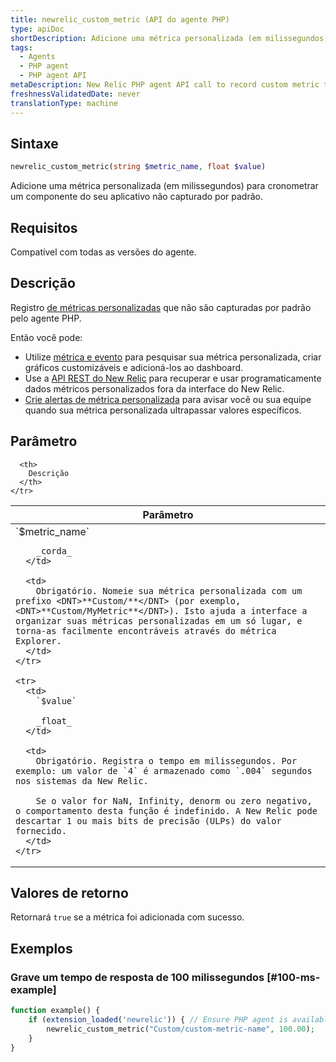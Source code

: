 ```yaml
---
title: newrelic_custom_metric (API do agente PHP)
type: apiDoc
shortDescription: Adicione uma métrica personalizada (em milissegundos) para cronometrar um componente do seu aplicativo não capturado por padrão.
tags:
  - Agents
  - PHP agent
  - PHP agent API
metaDescription: New Relic PHP agent API call to record custom metric timeslice data.
freshnessValidatedDate: never
translationType: machine
---
```


## Sintaxe

```php
newrelic_custom_metric(string $metric_name, float $value)
```

Adicione uma métrica personalizada (em milissegundos) para cronometrar um componente do seu aplicativo não capturado por padrão.

## Requisitos

Compatível com todas as versões do agente.

## Descrição

Registro [de métricas personalizadas](/docs/agents/manage-apm-agents/agent-data/custom-metrics) que não são capturadas por padrão pelo agente PHP.

Então você pode:

* Utilize [métrica e evento](/docs/query-your-data/explore-query-data/data-explorer/introduction-data-explorer) para pesquisar sua métrica personalizada, criar gráficos customizáveis e adicioná-los ao dashboard.
* Use a [API REST do New Relic](/docs/apis/rest-api-v2/requirements/new-relic-rest-api-v2-getting-started) para recuperar e usar programaticamente dados métricos personalizados fora da interface do New Relic.
* [Crie alertas de métrica personalizada](/docs/alerts/new-relic-alerts/configuring-alert-policies/define-custom-metrics-alert-condition) para avisar você ou sua equipe quando sua métrica personalizada ultrapassar valores específicos.

## Parâmetro

<table>
  <thead>
    <tr>
      <th width="25%">
        Parâmetro
      </th>

      <th>
        Descrição
      </th>
    </tr>
  </thead>

  <tbody>
    <tr>
      <td>
        `$metric_name`

        _corda_
      </td>

      <td>
        Obrigatório. Nomeie sua métrica personalizada com um prefixo <DNT>**Custom/**</DNT> (por exemplo, <DNT>**Custom/MyMetric**</DNT>). Isto ajuda a interface a organizar suas métricas personalizadas em um só lugar, e torna-as facilmente encontráveis através do métrica Explorer.
      </td>
    </tr>

    <tr>
      <td>
        `$value`

        _float_
      </td>

      <td>
        Obrigatório. Registra o tempo em milissegundos. Por exemplo: um valor de `4` é armazenado como `.004` segundos nos sistemas da New Relic.

        Se o valor for NaN, Infinity, denorm ou zero negativo, o comportamento desta função é indefinido. A New Relic pode descartar 1 ou mais bits de precisão (ULPs) do valor fornecido.
      </td>
    </tr>
  </tbody>
</table>

## Valores de retorno

Retornará `true` se a métrica foi adicionada com sucesso.

## Exemplos

### Grave um tempo de resposta de 100 milissegundos [#100-ms-example]

```php
function example() {
    if (extension_loaded('newrelic')) { // Ensure PHP agent is available
        newrelic_custom_metric("Custom/custom-metric-name", 100.00);
    }
}
```
